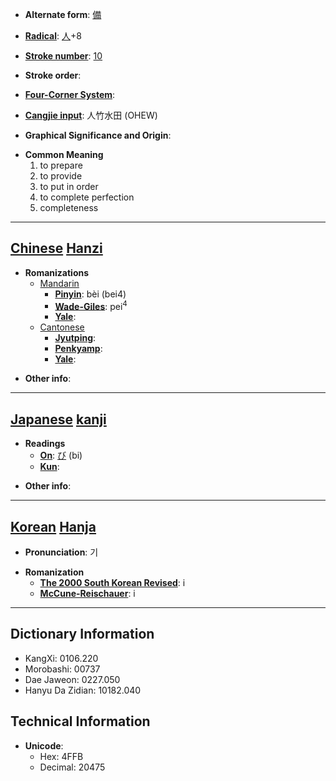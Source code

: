 * '''Alternate form''': [[備]]

* '''[[Wiktionary:Chinese radical index| Radical]]''': [[Wiktionary:Chinese radical index 人|人]]+8

* '''[[Wiktionary:Chinese total strokes index|Stroke number]]''': [[Wiktionary:Chinese total strokes index 10|10]]

* '''Stroke order''': 

* '''[[Wiktionary:Chinese four corner index|Four-Corner System]]''': 

* '''[[Wiktionary:Chinese Cangjie index|Cangjie input]]''': 人竹水田 (OHEW)

* '''Graphical Significance and Origin''': 

* '''Common Meaning'''
*#to prepare
*# to provide
*# to put in order
*# to complete perfection
*# completeness


----

== [[Chinese]] [[Hanzi]] ==

* '''Romanizations'''
** [[Mandarin]]
*** '''[[Pinyin]]''': bèi (bei4)
*** '''[[Wade-Giles]]''': pei<sup>4</sup>
*** '''[[Yale]]''': 
**[[Cantonese]]
***'''[[Jyutping]]''':
***'''[[Penkyamp]]''': 
***'''[[Yale]]''': 

* '''Other info''': 

----

== [[Japanese]] [[kanji]] ==

* '''Readings'''
** '''[[On]]''': [[び]] (bi)
** '''[[Kun]]''': 

* '''Other info''':  

----

== [[Korean]] [[Hanja]] ==

* '''Pronunciation''': 기

* '''Romanization'''
** '''[[The 2000 South Korean Revised Romanization|The 2000 South Korean Revised]]''': i
** '''[[McCune-Reischauer]]''': i

----

== Dictionary Information ==

* KangXi: 0106.220
* Morobashi: 00737
* Dae Jaweon: 0227.050
* Hanyu Da Zidian: 10182.040

== Technical Information ==

* '''Unicode''':
** Hex: 4FFB
** Decimal: 20475